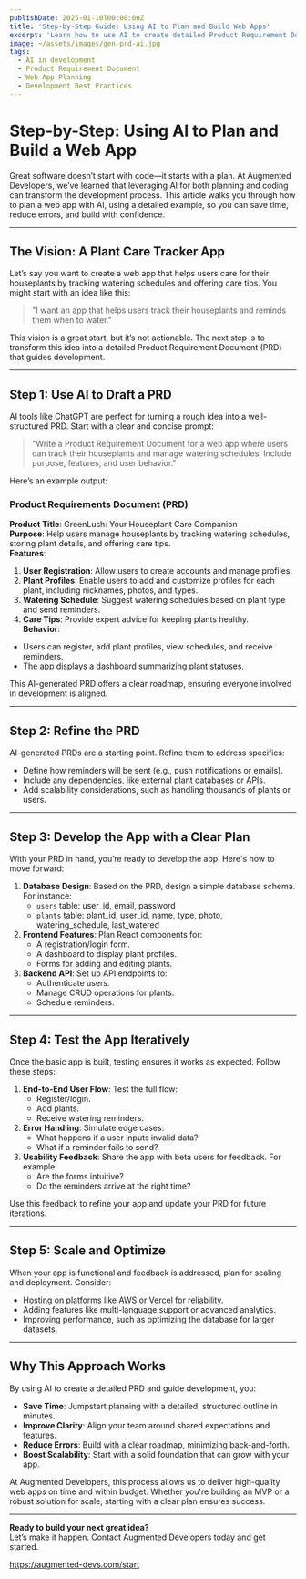 ```yaml
---
publishDate: 2025-01-10T00:00:00Z
title: 'Step-by-Step Guide: Using AI to Plan and Build Web Apps'
excerpt: 'Learn how to use AI to create detailed Product Requirement Documents (PRDs) and efficiently build better web applications.'
image: ~/assets/images/gen-prd-ai.jpg
tags:
  - AI in development
  - Product Requirement Document
  - Web App Planning
  - Development Best Practices
---
```


# Step-by-Step: Using AI to Plan and Build a Web App

Great software doesn’t start with code—it starts with a plan. At Augmented Developers, we’ve learned that leveraging AI for both planning and coding can transform the development process. This article walks you through how to plan a web app with AI, using a detailed example, so you can save time, reduce errors, and build with confidence.

---

## The Vision: A Plant Care Tracker App

Let’s say you want to create a web app that helps users care for their houseplants by tracking watering schedules and offering care tips. You might start with an idea like this:

> "I want an app that helps users track their houseplants and reminds them when to water."

This vision is a great start, but it’s not actionable. The next step is to transform this idea into a detailed Product Requirement Document (PRD) that guides development.

---

## Step 1: Use AI to Draft a PRD

AI tools like ChatGPT are perfect for turning a rough idea into a well-structured PRD. Start with a clear and concise prompt:

> "Write a Product Requirement Document for a web app where users can track their houseplants and manage watering schedules. Include purpose, features, and user behavior."

Here’s an example output:

### Product Requirements Document (PRD)

**Product Title**: GreenLush: Your Houseplant Care Companion  
**Purpose**: Help users manage houseplants by tracking watering schedules, storing plant details, and offering care tips.  
**Features**:

1. **User Registration**: Allow users to create accounts and manage profiles.
2. **Plant Profiles**: Enable users to add and customize profiles for each plant, including nicknames, photos, and types.
3. **Watering Schedule**: Suggest watering schedules based on plant type and send reminders.
4. **Care Tips**: Provide expert advice for keeping plants healthy.  
   **Behavior**:

- Users can register, add plant profiles, view schedules, and receive reminders.
- The app displays a dashboard summarizing plant statuses.

This AI-generated PRD offers a clear roadmap, ensuring everyone involved in development is aligned.

---

## Step 2: Refine the PRD

AI-generated PRDs are a starting point. Refine them to address specifics:

- Define how reminders will be sent (e.g., push notifications or emails).
- Include any dependencies, like external plant databases or APIs.
- Add scalability considerations, such as handling thousands of plants or users.

---

## Step 3: Develop the App with a Clear Plan

With your PRD in hand, you’re ready to develop the app. Here's how to move forward:

1. **Database Design**: Based on the PRD, design a simple database schema. For instance:
   - `users` table: user_id, email, password
   - `plants` table: plant_id, user_id, name, type, photo, watering_schedule, last_watered
2. **Frontend Features**: Plan React components for:
   - A registration/login form.
   - A dashboard to display plant profiles.
   - Forms for adding and editing plants.
3. **Backend API**: Set up API endpoints to:
   - Authenticate users.
   - Manage CRUD operations for plants.
   - Schedule reminders.

---

## Step 4: Test the App Iteratively

Once the basic app is built, testing ensures it works as expected. Follow these steps:

1. **End-to-End User Flow**: Test the full flow:
   - Register/login.
   - Add plants.
   - Receive watering reminders.
2. **Error Handling**: Simulate edge cases:
   - What happens if a user inputs invalid data?
   - What if a reminder fails to send?
3. **Usability Feedback**: Share the app with beta users for feedback. For example:
   - Are the forms intuitive?
   - Do the reminders arrive at the right time?

Use this feedback to refine your app and update your PRD for future iterations.

---

## Step 5: Scale and Optimize

When your app is functional and feedback is addressed, plan for scaling and deployment. Consider:

- Hosting on platforms like AWS or Vercel for reliability.
- Adding features like multi-language support or advanced analytics.
- Improving performance, such as optimizing the database for larger datasets.

---

## Why This Approach Works

By using AI to create a detailed PRD and guide development, you:

- **Save Time**: Jumpstart planning with a detailed, structured outline in minutes.
- **Improve Clarity**: Align your team around shared expectations and features.
- **Reduce Errors**: Build with a clear roadmap, minimizing back-and-forth.
- **Boost Scalability**: Start with a solid foundation that can grow with your app.

At Augmented Developers, this process allows us to deliver high-quality web apps on time and within budget. Whether you're building an MVP or a robust solution for scale, starting with a clear plan ensures success.

---

**Ready to build your next great idea?**  
Let’s make it happen. Contact Augmented Developers today and get started.

https://augmented-devs.com/start
